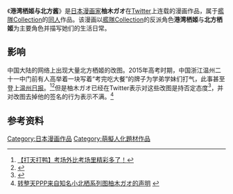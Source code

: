 {{Infobox animanga/Headerofja
|標題= 港湾栖姬与北方酱
|日文名稱= 港湾棲姫と北方ちゃん
|english=
|romaji= 
|genre= [[幽默|幽默]]
}}
{{Infobox animanga/name
|正式譯名 = 
|常用譯名 = 港灣棲姬與小北方<br/>港湾栖姬与北方酱
}}
{{Infobox animanga/Manga
|標題= 
|作者= 柚木ガオ
|作畫= 
|出版社= 
|其他出版社= 
|連載雜誌=
|label= 
|網路= [[推特|推特]]
|發售日= 
|開始= 2014年
|結束= 
|冊數= 
|話數=
|其他= 
}}
{{Infobox animanga/Footerofja}}

《'''港湾栖姬与北方酱'''》是[[日本漫画家|日本漫画家]]'''柚木ガオ'''在[[Twitter|Twitter]]上连载的漫画作品，属于[[艦隊Collection|艦隊Collection]]的[[同人|同人]]作品。该漫画以[[艦隊Collection|艦隊Collection]]的反派角色'''港湾栖姬'''与'''北方栖姬'''为主要角色并描写她们的生活日常。

==影响==
中国大陆的网络上出现大量北方栖姬的改图。2015年高考时期，中国浙江温州二十一中门前有人高举着一块写着“考完吃大餐”的牌子为学弟学妹们打气，此事甚至登上[[温州日报|温州日报]]。<ref>[http://news.timedg.com/2015-06/08/20148759.shtml 【打天打鸭】考场外比考场里精彩多了！]{{Dead link|date=2019年4月 |bot=InternetArchiveBot |fix-attempted=yes }}</ref><ref>{{Cite web |url=http://wzwb.66wz.com/html/2015-06/08/content_1829858.htm |title=2015-06-08的温州日报 |access-date=2015-08-23 |archive-date=2016-03-04 |archive-url=https://web.archive.org/web/20160304044055/http://wzwb.66wz.com/html/2015-06/08/content_1829858.htm |dead-url=yes }}</ref>但是柚木ガオ已经在Twitter表示对这些改图是持否定态度<ref>{{Cite web |url=http://tieba.baidu.com/p/3859795666 |title=【严肃认真】关于小北方表情图的一些事。 |access-date=2015-08-23 |archive-date=2016-03-05 |archive-url=https://web.archive.org/web/20160305004750/http://tieba.baidu.com/p/3859795666 |dead-url=no }}</ref>，并对改图去掉他的签名的行为表示不满。<ref>[http://kancolle.aemedia.org/thread-20457-1-1.html 转整天PPP来自知名小北栖系列图柚木ガオ的声明] {{webarchive|url=https://web.archive.org/web/20160304122713/http://kancolle.aemedia.org/thread-20457-1-1.html |date=2016-03-04 }}</ref>

==参考资料==
{{reflist}}

[[Category:日本漫画作品|Category:日本漫画作品]]
[[Category:萌擬人化題材作品|Category:萌擬人化題材作品]]
